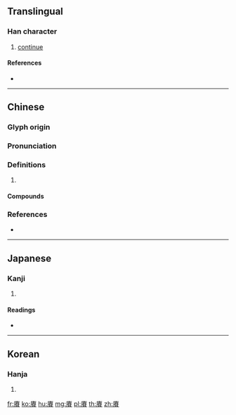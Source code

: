 {{character info/new}}
{{also|赓}}
==Translingual==

===Han character===
{{Han char|rn=154|rad=貝|as=08|sn=15|four=00286|canj=ILOC}}

# [[continue]]

====References====
* {{Han ref|kx=1209.250|dkj=36819|dj=1674.140|hdz=63650.080|uh=8CE1|ud=36065|bh=BDE9|bd=48617}}

----

==Chinese==
{{zh-forms|s=赓}}

===Glyph origin===
{{Han etym}}

===Pronunciation===
{{zh-pron
|m=gēng
|c=gang1,zuk6
|mc=y
|oc=y
|cat=
}}

===Definitions===
{{zh-hanzi}}

# {{rfdef|zh}}

====Compounds====
{{zh-der|賡續|賡韻|賡揚|賡酬}}

===References===
* {{R:yue:mfccd}}

----

==Japanese==

===Kanji===
{{ja-kanji|grade=|rs=貝08}}

# {{defn|lang=ja|sort=貝08}}

====Readings====
* {{ja-readings|on=[[しょく]] (shoku), [[ぞく]] (zoku), [[こう]] (kō), [[きょう]] (kyō)|kun=[[つぐ]] (tsugu), [[つぐなう]] (tsugunau)|nanori=}}

----

==Korean==

===Hanja===
{{ko-hanja|hangeul=갱|eumhun=|rv=gaeng|mr=kaeng|y=kayng}}

# {{defn|lang=ko|sort=貝08}}

[[fr:賡]]
[[ko:賡]]
[[hu:賡]]
[[mg:賡]]
[[pl:賡]]
[[th:賡]]
[[zh:賡]]